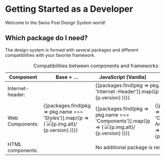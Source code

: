 
<Meta of={DeveloperStories} />

# Getting Started as a Developer

<p className="lead">Welcome to the Swiss Post Design System world!</p>

## Which package do I need?

The design-system is formed with several packages and different compatibilities with your favorite framework.

<div className="table-responsive" style={{'--post-docs-tile-size': '120px', '--post-docs-tile-rg-size': '120px'}}>
  <table className="table table-bordered">
    <caption className="visually-hidden">Compatibilities between components and frameworks and which package is needed</caption>
    <colgroup>
      <col style={{width: '25%'}}/>
      <col style={{width: '15%'}}/>
      <col style={{width: '20%'}}/>
      <col style={{width: '20%'}}/>
      <col style={{width: '20%'}} />
    </colgroup>
    <thead>
      <tr>
        <th scope="col">Component</th>
        <th scope="col">Base + …</th>
        <th scope="col">JavaScript (Vanilla)</th>
        <th scope="col">Angular</th>
        <th scope="col">React</th>
      </tr>
    </thead>
    <tbody>
      <tr>
        <td scope="row">
          Internet-header:
          <developer-list-component packageType={PackageType.InternetHeader}></developer-list-component>
        </td>
        <td rowSpan="4">
          {[packages.find(pkg => pkg.name === 'Styles')].map((p => (
            <ti-le title={p.name} href={p.link.docs.href} ariaLabel={p.link.docs.ariaLabel} key={p.name}>
              <img src={p.img.src} alt={p.img.alt}/>
              <span>{p.version}</span>
            </ti-le>
          )))}
        </td>
        <td colSpan="2">
          <div style={{ display:'flex', justifyContent: 'center' }}>
          {[packages.find(pkg => pkg.name === 'Internet-Header')].map((p => (
            <ti-le title={p.name} href={p.link.docs.href} ariaLabel={p.link.docs.ariaLabel} key={p.name}>
              <img src={p.img.src} alt={p.img.alt}/>
              <span>{p.version}</span>
            </ti-le>
          )))}
          </div>
        </td>
        <td>TBD</td>
      </tr>
      <tr>
        <td scope="row">
          Web Components:
          <developer-list-component packageType={PackageType.Wc}></developer-list-component>
        </td>
        <td>
          {[packages.find(pkg => pkg.name === 'Components')].map((p => (
            <ti-le title={p.name} href={p.link.docs.href} ariaLabel={p.link.docs.ariaLabel} key={p.name}>
              <img src={p.img.src} alt={p.img.alt}/>
              <span>{p.version}</span>
            </ti-le>
          )))}
        </td>
        <td>
          {[packages.find(pkg => pkg.name === 'Components for Angular')].map((p => (
            <ti-le title={p.name} href={p.link.docs.href} ariaLabel={p.link.docs.ariaLabel} key={p.name}>
              <img src={p.img.src} alt={p.img.alt}/>
              <span>{p.version}</span>
            </ti-le>
          )))}
        </td>
        <td>
          {[packages.find(pkg => pkg.name === 'Components for React')].map((p => (
            <ti-le title={p.name} href={p.link.docs.href} ariaLabel={p.link.docs.ariaLabel} key={p.name}>
              <img src={p.img.src} alt={p.img.alt}/>
              <span>{p.version}</span>
            </ti-le>
          )))}
        </td>
      </tr>
      <tr>
        <td scope="row">
          HTML components:
          <developer-list-component packageType={PackageType.Html}></developer-list-component>
        </td>
        <td colSpan="3" >
          No additional package is required
        </td>
      </tr>
    </tbody>
  </table>
</div>
